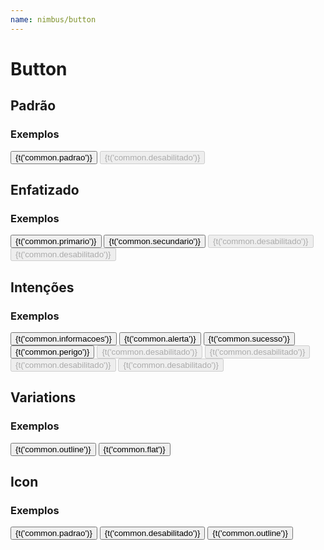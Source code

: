 ```yaml
---
name: nimbus/button
---
```



# **Button**



<PropsTable of={Button} />

## Padrão
### Exemplos

<Playground  >
    <Button>{t('common.padrao')}</Button>
    <Button disabled>{t('common.desabilitado')}</Button>
</Playground>


## Enfatizado
### Exemplos

<Playground  >
    <Button primary>{t('common.primario')}</Button>
    <Button secondary>{t('common.secundario')}</Button>
    <Button primary disabled>{t('common.desabilitado')}</Button>
    <Button secondary disabled>{t('common.desabilitado')}</Button>
</Playground>

## Intenções
### Exemplos

<Playground  >
    <Button info>{t('common.informacoes')}</Button>
    <Button warning>{t('common.alerta')}</Button>
    <Button success>{t('common.sucesso')}</Button>
    <Button danger>{t('common.perigo')}</Button>
    <Button info disabled>{t('common.desabilitado')}</Button>
    <Button warning disabled>{t('common.desabilitado')}</Button>
    <Button success disabled>{t('common.desabilitado')}</Button>
    <Button danger disabled>{t('common.desabilitado')}</Button>
</Playground>



## Variations
### Exemplos

<Playground  >
    <Button outline >{t('common.outline')}</Button>
    <Button flat >{t('common.flat')}</Button>
</Playground>


## Icon
### Exemplos

<Playground  >
    <Button icon="mdi mdi-plus" primary>{t('common.padrao')}</Button>
    <Button icon="mdi mdi-plus" secondary>{t('common.desabilitado')}</Button>
    <Button icon="mdi mdi-plus" outline >{t('common.outline')}</Button>
</Playground>
